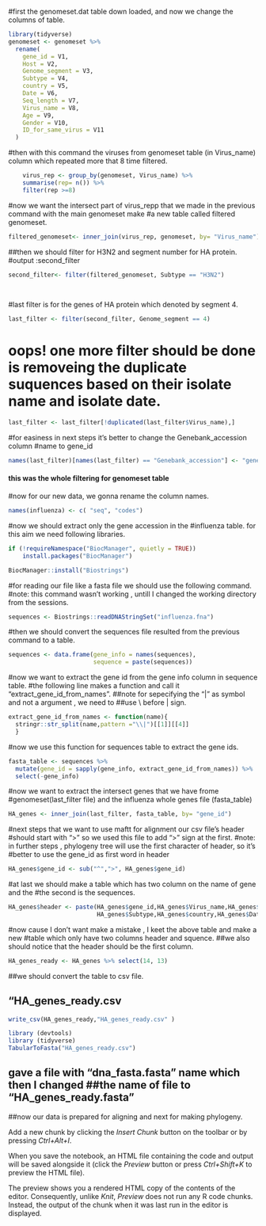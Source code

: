 #first the genomeset.dat table down loaded, and now we change the columns of table.
```r
library(tidyverse)
genomeset <- genomeset %>% 
  rename(
    gene_id = V1,
    Host = V2,
    Genome_segment = V3,
    Subtype = V4,
    country = V5,
    Date = V6,
    Seq_length = V7,
    Virus_name = V8,
    Age = V9,
    Gender = V10,
    ID_for_same_virus = V11
  )
```


#then with this command the viruses from genomeset table (in Virus_name) column which repeated more that 8 time filtered.


```r
    virus_rep <- group_by(genomeset, Virus_name) %>% 
    summarise(rep= n()) %>% 
    filter(rep >=8)

```


#now we want the intersect part of virus_repp that we made in the previous command with the main genomeset make 
#a new table called filtered genomeset.
```r
filtered_genomeset<- inner_join(virus_rep, genomeset, by= "Virus_name")
```

##then we should filter for H3N2 and segment number for HA protein.
#output :second_filter


```r
second_filter<- filter(filtered_genomeset, Subtype == "H3N2") 
  
  
```

#last filter is for the genes of HA protein which denoted by segment 4.
```r
last_filter <- filter(second_filter, Genome_segment == 4)
```

# oops! one more filter should be done is removeing the duplicate suquences based on their isolate name and isolate date.

```r
last_filter <- last_filter[!duplicated(last_filter$Virus_name),]
```



#for easiness in next steps it's better to change the Genebank_accession column 
#name to gene_id
```r
names(last_filter)[names(last_filter) == "Genebank_accession"] <- "gene_id"
```






#### this was the whole filtering for genomeset table


################

#now for our new data, we gonna rename the column names.
```r
names(influenza) <- c( "seq", "codes")
```


#now we should extract only the gene accession in the 
#influenza table. for this aim we need following libraries.

```r
if (!requireNamespace("BiocManager", quietly = TRUE))
    install.packages("BiocManager")

BiocManager::install("Biostrings")
```
 
#for reading our file like a fasta file we should use the following command.
#note: this command wasn't working , untill I changed the working directory from the sessions.


```r
sequences <- Biostrings::readDNAStringSet("influenza.fna")
```

#then we should convert the sequences file resulted from the previous command to a table.

```r
sequences <- data.frame(gene_info = names(sequences),
                        sequence = paste(sequences))
```

#now we want to extract the gene id from the gene info column in sequence table.
#the following line makes a function and call it "extract_gene_id_from_names".
##note for sepecifying the "|" as symbol and not a argument , we need to 
##use \\ before | sign.
```r
extract_gene_id_from_names <- function(name){
  stringr::str_split(name,pattern ="\\|")[[1]][[4]]
  }
```

#now we use this function for sequences table to extract the gene ids.

```r
fasta_table <- sequences %>% 
  mutate(gene_id = sapply(gene_info, extract_gene_id_from_names)) %>% 
  select(-gene_info)
```

#now we want to extract the intersect genes that we have frome #genomeset(last_filter file) and the influenza whole genes file (fasta_table)

```r
HA_genes <- inner_join(last_filter, fasta_table, by= "gene_id")
```

#next steps that we want to use maftt for alignment our csv file's header 
#should start with ">" so we used this file to add ">" sign at the first.
#note: in further steps , phylogeny tree will use the first character of header, so it's 
#better to use the gene_id as first word in header
```r
HA_genes$gene_id <- sub("^",">", HA_genes$gene_id)
```


#at last we should make a table which has two column on the name of gene and the
#the second is the sequences.

```r
HA_genes$header <- paste(HA_genes$gene_id,HA_genes$Virus_name,HA_genes$Host,
                         HA_genes$Subtype,HA_genes$country,HA_genes$Date)
```
#now cause I don't want make a mistake , I keet the above table and make a new 
#table which only have two columns header and squence.
##we also should notice that the header should be the first column.

```r
HA_genes_ready <- HA_genes %>% select(14, 13)
```

##we should convert the table to csv file.
 
## "HA_genes_ready.csv

```r
write_csv(HA_genes_ready,"HA_genes_ready.csv" )
```


```r
library (devtools)
library (tidyverse)
TabularToFasta("HA_genes_ready.csv")
```

## gave a file with "dna_fasta.fasta" name which then I changed ##the name of file to "HA_genes_ready.fasta"

##now our data is prepared for aligning and next for making phylogeny.








Add a new chunk by clicking the *Insert Chunk* button on the toolbar or by pressing *Ctrl+Alt+I*.

When you save the notebook, an HTML file containing the code and output will be saved alongside it (click the *Preview* button or press *Ctrl+Shift+K* to preview the HTML file).

The preview shows you a rendered HTML copy of the contents of the editor. Consequently, unlike *Knit*, *Preview* does not run any R code chunks. Instead, the output of the chunk when it was last run in the editor is displayed.